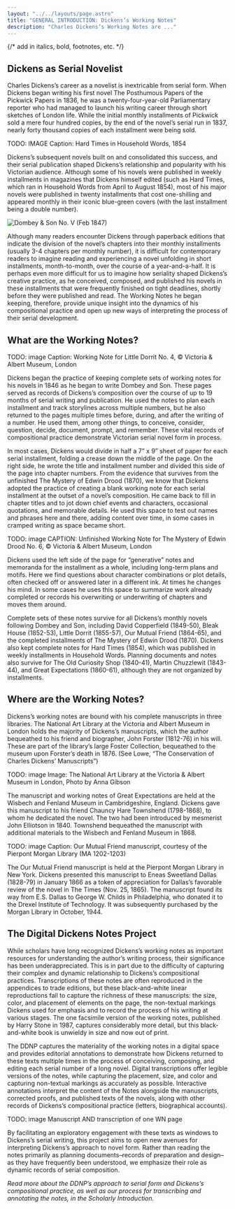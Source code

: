 ```yaml
---
layout: "../../layouts/page.astro"
title: "GENERAL INTRODUCTION: Dickens’s Working Notes"
description: "Charles Dickens’s Working Notes are ..."
---
```



{/* add in italics, bold, footnotes, etc. */}

## Dickens as Serial Novelist

Charles Dickens’s career as a novelist is inextricable from serial form. When Dickens began writing his first novel The Posthumous Papers of the Pickwick Papers in 1836, he was a twenty-four-year-old Parliamentary reporter who had managed to launch his writing career through short sketches of London life. While the initial monthly installments of Pickwick sold a mere four hundred copies, by the end of the novel’s serial run in 1837, nearly forty thousand copies of each installment were being sold.

TODO: IMAGE
Caption: Hard Times in Household Words, 1854

Dickens’s subsequent novels built on and consolidated this success, and their serial publication shaped Dickens’s relationship and popularity with his Victorian audience. Although some of his novels were published in weekly installments in magazines that Dickens himself edited (such as Hard Times, which ran in Household Words from April to August 1854), most of his major novels were published in twenty installments that cost one-shilling and appeared monthly in their iconic blue-green covers (with the last installment being a double number).

<Image
  src="https://upload.wikimedia.org/wikipedia/commons/0/02/Dombeyson_serial_cover.jpg"
  width={291}
  height={450}
  alt="Dombey & Son No. V (Feb 1847)"
/>

Although many readers encounter Dickens through paperback editions that indicate the division of the novel’s chapters into their monthly installments (usually 3-4 chapters per monthly number), it is difficult for contemporary readers to imagine reading and experiencing a novel unfolding in short installments, month-to-month, over the course of a year-and-a-half. It is perhaps even more difficult for us to imagine how seriality shaped Dickens’s creative practice, as he conceived, composed, and published his novels in these installments that were frequently finished on tight deadlines, shortly before they were published and read. The Working Notes he began keeping, therefore, provide unique insight into the dynamics of his compositional practice and open up new ways of interpreting the process of their serial development.

## What are the Working Notes?

TODO: image
Caption: Working Note for Little Dorrit No. 4, © Victoria & Albert Museum, London

Dickens began the practice of keeping complete sets of working notes for his novels in 1846 as he began to write Dombey and Son. These pages served as records of Dickens’s composition over the course of up to 19 months of serial writing and publication. He used the notes to plan each installment and track storylines across multiple numbers, but he also returned to the pages multiple times before, during, and after the writing of a number. He used them, among other things, to conceive, consider, question, decide, document, prompt, and remember. These vital records of compositional practice demonstrate Victorian serial novel form in process.

In most cases, Dickens would divide in half a 7” x 9” sheet of paper for each serial installment, folding a crease down the middle of the page. On the right side, he wrote the title and installment number and divided this side of the page into chapter numbers. From the evidence that survives from the unfinished The Mystery of Edwin Drood (1870), we know that Dickens adopted the practice of creating a blank working note for each serial installment at the outset of a novel’s composition. He came back to fill in chapter titles and to jot down chief events and characters, occasional quotations, and memorable details. He used this space to test out names and phrases here and there, adding content over time, in some cases in cramped writing as space became short.

TODO: image
CAPTION: Unfinished Working Note for The Mystery of Edwin Drood No. 6, © Victoria & Albert Museum, London

Dickens used the left side of the page for “generative” notes and memoranda for the installment as a whole, including long-term plans and motifs. Here we find questions about character combinations or plot details, often checked off or answered later in a different ink. At times he changes his mind. In some cases he uses this space to summarize work already completed or records his overwriting or underwriting of chapters and moves them around.

Complete sets of these notes survive for all Dickens’s monthly novels following Dombey and Son, including David Copperfield (1849-50), Bleak House (1852-53), Little Dorrit (1855-57), Our Mutual Friend (1864-65), and the completed installments of The Mystery of Edwin Drood (1870). Dickens also kept complete notes for Hard Times (1854), which was published in weekly installments in Household Words. Planning documents and notes also survive for The Old Curiosity Shop (1840-41), Martin Chuzzlewit (1843-44), and Great Expectations (1860-61), although they are not organized by installments.

## Where are the Working Notes?

Dickens’s working notes are bound with his complete manuscripts in three libraries. The National Art Library at the Victoria and Albert Museum in London holds the majority of Dickens’s manuscripts, which the author bequeathed to his friend and biographer, John Forster (1812-76) in his will. These are part of the library’s large Foster Collection, bequeathed to the museum upon Forster’s death in 1876. (See Lowe, “The Conservation of Charles Dickens’ Manuscripts”)

TODO: image
Image: The National Art Library at the Victoria & Albert Museum in London, Photo by Anna Gibson

The manuscript and working notes of Great Expectations are held at the Wisbech and Fenland Museum in Cambridgeshire, England. Dickens gave this manuscript to his friend Chauncy Hare Townshend (1798-1868), to whom he dedicated the novel. The two had been introduced by mesmerist John Elliotson in 1840. Townshend bequeathed the manuscript with additional materials to the Wisbech and Fenland Museum in 1868.

TODO: image
Caption: Our Mutual Friend manuscript, courtesy of the Pierpont Morgan Library (MA 1202-1203)

The Our Mutual Friend manuscript is held at the Pierpont Morgan Library in New York. Dickens presented this manuscript to Eneas Sweetland Dallas (1828-79) in January 1866 as a token of appreciation for Dallas’s favorable review of the novel in The Times (Nov. 25, 1865). The manuscript found its way from E.S. Dallas to George W. Childs in Philadelphia, who donated it to the Drexel Institute of Technology. It was subsequently purchased by the Morgan Library in October, 1944.

## The Digital Dickens Notes Project

While scholars have long recognized Dickens’s working notes as important resources for understanding the author’s writing process, their significance has been underappreciated. This is in part due to the difficulty of capturing their complex and dynamic relationship to Dickens’s compositional practices. Transcriptions of these notes are often reproduced in the appendices to trade editions, but these black-and-white linear reproductions fail to capture the richness of these manuscripts: the size, color, and placement of elements on the page, the non-textual markings Dickens used for emphasis and to record the process of his writing at various stages. The one facsimile version of the working notes, published by Harry Stone in 1987, captures considerably more detail, but this black-and-white book is unwieldy in size and now out of print.

The DDNP captures the materiality of the working notes in a digital space and provides editorial annotations to demonstrate how Dickens returned to these texts multiple times in the process of conceiving, composing, and editing each serial number of a long novel. Digital transcriptions offer legible versions of the notes, while capturing the placement, size, and color and capturing non-textual markings as accurately as possible. Interactive annotations interpret the content of the Notes alongside the manuscripts, corrected proofs, and published texts of the novels, along with other records of Dickens’s compositional practice (letters, biographical accounts).

TODO: image
Manuscript AND transcription of one WN page

By facilitating an exploratory engagement with these texts as windows to Dickens’s serial writing, this project aims to open new avenues for interpreting Dickens’s approach to novel form. Rather than reading the notes primarily as planning documents–records of preparation and design–as they have frequently been understood, we emphasize their role as dynamic records of serial composition.

_Read more about the DDNP’s approach to serial form and Dickens’s compositional practice, as well as our process for transcribing and annotating the notes, in the Scholarly Introduction._
